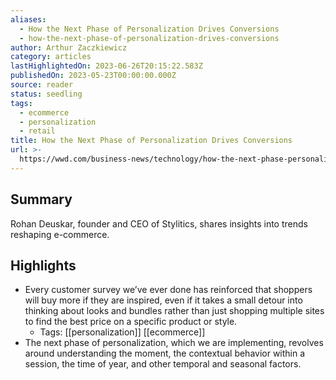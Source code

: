 ```yaml
---
aliases:
  - How the Next Phase of Personalization Drives Conversions
  - how-the-next-phase-of-personalization-drives-conversions
author: Arthur Zaczkiewicz
category: articles
lastHighlightedOn: 2023-06-26T20:15:22.583Z
publishedOn: 2023-05-23T00:00:00.000Z
source: reader
status: seedling
tags:
  - ecommerce
  - personalization
  - retail
title: How the Next Phase of Personalization Drives Conversions
url: >-
  https://wwd.com/business-news/technology/how-the-next-phase-personalization-drives-conversions-1235660474/?utm_source=Sailthru&utm_medium=email&utm_campaign=Issue:%202023-05-25%20Retail%20Dive:%20Tech%20%5Bissue:50820%5D&utm_term=Retail%20Dive:%20Tech
---
```

## Summary

Rohan Deuskar, founder and CEO of Stylitics, shares insights into trends reshaping e-commerce.

## Highlights

- Every customer survey we’ve ever done has reinforced that shoppers will buy more if they are inspired, even if it takes a small detour into thinking about looks and bundles rather than just shopping multiple sites to find the best price on a specific product or style.
    - Tags: [[personalization]] [[ecommerce]]
- The next phase of personalization, which we are implementing, revolves around understanding the moment, the contextual behavior within a session, the time of year, and other temporal and seasonal factors.
